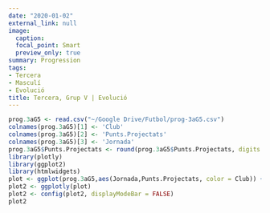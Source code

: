 ```yaml
---
date: "2020-01-02"
external_link: null
image:
  caption: 
  focal_point: Smart
  preview_only: true
summary: Progression
tags:
- Tercera
- Masculí
- Evolució
title: Tercera, Grup V | Evolució
---
```


```r
prog.3aG5 <- read.csv("~/Google Drive/Futbol/prog-3aG5.csv")
colnames(prog.3aG5)[1] <- 'Club'
colnames(prog.3aG5)[2] <- 'Punts.Projectats'
colnames(prog.3aG5)[3] <- 'Jornada'
prog.3aG5$Punts.Projectats <- round(prog.3aG5$Punts.Projectats, digits = 1)
library(plotly)
library(ggplot2)
library(htmlwidgets)
plot <- ggplot(prog.3aG5,aes(Jornada,Punts.Projectats, color = Club)) + geom_line()
plot2 <- ggplotly(plot)
plot2 <- config(plot2, displayModeBar = FALSE)
plot2
```
